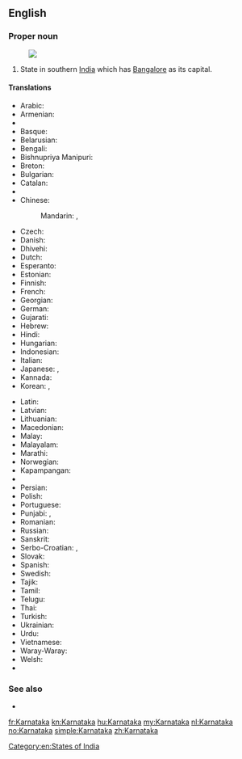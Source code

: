 {{also|Karnátaka}}
==English==
{{wikipedia}}

===Proper noun===
{{en-proper noun}}
[[Image:Karnataka in India (disputed hatched).svg|thumb|]]
# State in southern [[India]] which has [[Bangalore]] as its capital.

====Translations====
{{trans-top|state in southern India}}
* Arabic: {{t-|ar|كارناتاكا|f|tr=karnaataka}}
* Armenian: {{t-|hy|Կառնատակա|tr=Kaṙnataka}}
* {{trreq|Assamese}}
* Basque: {{t-|eu|Karnataka}}
* Belarusian: {{t-|be|Карнатака|f|tr=Karnátaka}}
* Bengali: {{t-|bn|কর্ণাটক|sc=Beng}}
* Bishnupriya Manipuri: {{tø|bpy|কর্ণাটক|sc=Beng}}
* Breton: {{t-|br|Karnataka}}
* Bulgarian: {{t-|bg|Карнатака|f|tr=Karnátaka}}
* Catalan: {{t-|ca|Karnataka}}
* {{trreq|Chhattisgarhi}}
* Chinese:
*: Mandarin: {{t|cmn|卡納塔克邦|sc=Hani}}, {{t|cmn|卡纳塔克邦|tr=Kǎnàtǎkè-bāng|sc=Hani}}
* Czech: {{t-|cs|Karnátaka|f}}
* Danish: {{t-|da|Karnataka}}
* Dhivehi: {{t-|dv|ކަރްނާޓަކާ}}
* Dutch: {{t+|nl|Karnataka}}
* Esperanto: {{t-|eo|Karnatako}}
* Estonian: {{t-|et|Karnataka}}
* Finnish: {{t-|fi|Karnataka}}
* French: {{t+|fr|Karnataka}}
* Georgian: {{t-|ka|კარნატაკა|tr=karnataka|sc=Geor}}
* German: {{t-|de|Karnataka}}
* Gujarati: {{t-|gu|કર્ણાટક|sc=Gujr}}
* Hebrew: {{t-|he|קארנאטקה}}
* Hindi: {{t+|hi|कर्नाटक|tr=karnāṭaka}}
* Hungarian: {{t+|hu|Karnátaka}}
* Indonesian: {{t-|id|Karnataka}}
* Italian: {{t-|it|Karnataka}}
* Japanese: {{t-|ja|カルナータカ州|tr=Karunātaka shū}}, {{t-|ja|カルナータカ|tr=Karunātaka}}
* Kannada: {{t+|kn|ಕರ್ನಾಟಕ|tr=karnāṭaka|sc=Knda}}
* Korean: {{t-|ko|카르나타카 주|tr=Kareunataka ju|sc=Hang}}, {{t-|ko|카르나타카|tr=Kareunataka|sc=Hang}}
{{trans-mid}}
* Latin: {{t-|la|Carnatica}}
* Latvian: {{t-|lv|Karnātaka}}
* Lithuanian: {{t-|lt|Karnataka}}
* Macedonian: {{t-|mk|Карнатака}}
* Malay: {{t-|ms|Karnataka}}
* Malayalam: {{t-|ml|കര്ണാടക|tr=karṇāṭaka|sc=Mlym}}
* Marathi: {{t-|mr|कर्नाटक|sc=Deva}}
* Norwegian: {{t+|no|Karnataka}}
* Kapampangan: {{tø|pam|Karnataka}}
* {{trreq|Oriya}}
* Persian: {{t-|fa|کارناتاکا}}
* Polish: {{t-|pl|Karnataka}}
* Portuguese: {{t-|pt|Karnataka}}
* Punjabi: {{t-|pa|کرناٹک|sc=pa-Arab}}, {{t|pa|ਕਰਨਾਟਕ|sc=Guru}}
* Romanian: {{t-|ro|Karnataka}}
* Russian: {{t-|ru|Карнатака|f|tr=Karnátaka}}
* Sanskrit: {{t-|sa|कर्णाटक}}
* Serbo-Croatian: {{t-|sh|Карнатака|sc=Cyrl}}, {{t-|sh|Karnataka}}
* Slovak: {{t-|sk|Karnátaka}}
* Spanish: {{t-|es|Karnataka}}
* Swedish: {{t-|sv|Karnataka}}
* Tajik: {{t-|tg|Карнотако|sc=Cyrl}}
* Tamil: {{t+|ta|கர்நாடகம்|tr=karnāṭakam}}
* Telugu: {{t+|te|కర్ణాటక|tr=karṇāṭaka}}
* Thai: {{t-|th|รัฐกรณาฏกะ|tr=rát gon-nâat-gà}}
* Turkish: {{t-|tr|Karnataka}}
* Ukrainian: {{t-|uk|Карнатака|f|tr=Karnátaka}}
* Urdu: {{t-|ur|کرناٹک}}
* Vietnamese: {{t-|vi|Karnataka}}
* Waray-Waray: {{tø|war|Karnataka}}
* Welsh: {{t-|cy|Karnataka}}
* {{trreq|Yiddish}}
{{trans-bottom}}

===See also===
* {{list|en|states of India}}

[[Category:en:States of India]]

[[fr:Karnataka]]
[[kn:Karnataka]]
[[hu:Karnataka]]
[[my:Karnataka]]
[[nl:Karnataka]]
[[no:Karnataka]]
[[simple:Karnataka]]
[[zh:Karnataka]]
